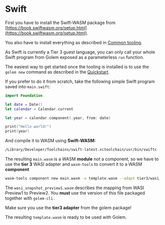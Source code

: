 
# Swift

First you have to install the Swift-WASM package from [https://book.swiftwasm.org/setup.html](https://book.swiftwasm.org/setup.html).

You also have to install everything as described in [Common tooling](/docs/building-templates/common-tooling).

As Swift is currently a Tier 3 guest language, you can only call your whole Swift program from Golem exposed as a parameterless `run` function.

The easiest way to get started once the tooling is installed is to use the `golem new` command as described in the [Quickstart](/docs/quickstart).

If you prefer to do it from scratch, take the following simple Swift program saved into `main.swift`:

```swift
import Foundation

let date = Date()
let calendar = Calendar.current

let year = calendar.component(.year, from: date)

print("Hello world!")
print(year)
```

And compile it to WASM using **Swift-WASM:**

```bash
/Library/Developer/Toolchains/swift-latest.xctoolchain/usr/bin/swiftc -target wasm32-unknown-wasi main.swift -o main.wasm -sdk /Library/Developer/Toolchains/swift-wasm-5.7.3-RELEASE.xctoolchain/usr/share/wasi-sysroot/
```

The resulting `main.wasm` is a WASM **module** not a component, so we have to use the **tier 3** WASI adapter and `wasm-tools` to convert it to a WASM **component**

```bash
wasm-tools component new main.wasm -o template.wasm --adapt tier3/wasi_snapshot_preview1.wasm
```

The `wasi_snapshot_preview1.wasm` describes the mapping from WASI Preview1 to Preview2. You **must** use the version of this file packaged together with `golem-cli.`

<Callout>Make sure you use the **tier3 adapter** from the golem package!</Callout>

The resulting `template.wasm` is ready to be used with Golem.

